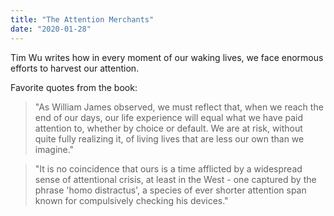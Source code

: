 ```yaml
---
title: "The Attention Merchants"
date: "2020-01-28"
---
```


Tim Wu writes how in every moment of our waking lives, we face enormous efforts to harvest our attention.

Favorite quotes from the book:

> "As William James observed, we must reflect that, when we reach the end of our days, our life experience will equal what we have paid attention to, whether by choice or default. We are at risk, without quite fully realizing it, of living lives that are less our own than we imagine."

> "It is no coincidence that ours is a time afflicted by a widespread sense of attentional crisis, at least in the West - one captured by the phrase 'homo distractus', a species of ever shorter attention span known for compulsively checking his devices."
